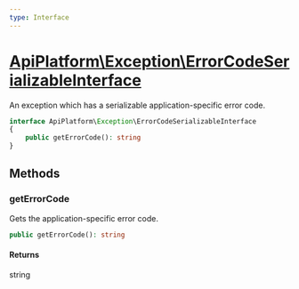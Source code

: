 ```yaml
---
type: Interface
---
```


# [ApiPlatform\Exception\ErrorCodeSerializableInterface](/docs/reference/Exception/ErrorCodeSerializableInterface)

An exception which has a serializable application-specific error code.

```php
interface ApiPlatform\Exception\ErrorCodeSerializableInterface
{
    public getErrorCode(): string
}
```
## Methods

### getErrorCode

Gets the application-specific error code.

```php
public getErrorCode(): string
```

#### Returns

string
